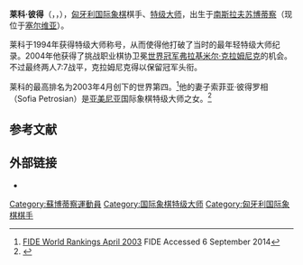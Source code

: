 {{noteTA
|T=zh-hans:莱科·彼得;zh-hant:萊科·彼得;
}}
{{Infobox chess player
|name = 莱科·彼得
|image = PeterLeko13a.jpg
|caption = 
|birthname = 
|country = {{HUN}}
|birth_date = {{Birth date and age|1979|9|8}}
|birth_place = [[南斯拉夫|南斯拉夫]][[苏博蒂察|苏博蒂察]]
|death_date = 
|death_place = 
|title = [[国际象棋特级大师|特级大师]]
|worldchampion = 
|womensworldchampion = 
|rating =
|peakrating = 2763（2005年4月）
|FideID = 703303
}}
'''莱科·彼得'''（{{lang-hu|Lékó Péter}}，{{lang-sr|Петер Леко}}，{{bd|1979年|9月8日}}），[[匈牙利|匈牙利]][[国际象棋|国际象棋]]棋手、[[国际象棋特级大师|特级大师]]，出生于[[南斯拉夫|南斯拉夫]][[苏博蒂察|苏博蒂察]]（现位于[[塞尔维亚|塞尔维亚]]）。

莱科于1994年获得特级大师称号，从而使得他打破了当时的最年轻特级大师纪录。2004年他获得了挑战职业棋协卫冕[[国际象棋世界冠军|世界冠军]][[弗拉基米尔·克拉姆尼克|弗拉基米尔·克拉姆尼克]]的机会。不过最终两人7:7战平，克拉姆尼克得以保留冠军头衔。

莱科的最高排名为2003年4月创下的世界第四。<ref>[http://ratings.fide.com/toparc.phtml?cod=45 FIDE World Rankings April 2003] {{Wayback|url=http://ratings.fide.com/toparc.phtml?cod=45 |date=20170729200057 }} FIDE Accessed 6 September 2014</ref>他的妻子索菲亚·彼得罗相（Sofia Petrosian）是[[亚美尼亚|亚美尼亚]]国际象棋特级大师{{le|阿沙克·彼得罗相|Arshak Petrosian}}之女。<ref name=interview2009>{{cite web |url=http://en.chessbase.com/post/peter-leko-i-m-not-the-kind-who-takes-unneceary-risks- |title=Peter Leko: 'I'm not the kind who takes unnecessary risks...' |publisher=ChessBase |date=26 May 2009 |accessdate=15 August 2015 |archive-date=2022-01-26 |archive-url=https://web.archive.org/web/20220126193157/https://en.chessbase.com/post/peter-leko-i-m-not-the-kind-who-takes-unneceary-risks- }}</ref>

== 参考文献 ==
{{reflist}}

== 外部链接 ==
* {{chessgames player|id=12290}}

{{chess-bio-stub}}
{{Authority control}}

{{DEFAULTSORT:Leko, Peter}}
[[Category:蘇博蒂察運動員|Category:蘇博蒂察運動員]]
[[Category:国际象棋特级大师|Category:国际象棋特级大师]]
[[Category:匈牙利国际象棋棋手|Category:匈牙利国际象棋棋手]]